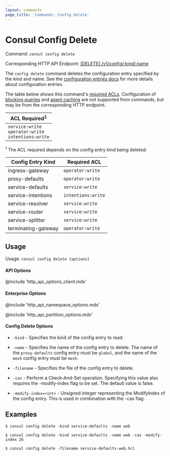 ```yaml
---
layout: commands
page_title: 'Commands: Config Delete'
---
```


# Consul Config Delete

Command: `consul config delete`

Corresponding HTTP API Endpoint: [\[DELETE\] /v1/config/:kind/:name](/api-docs/config#delete-configuration)

The `config delete` command deletes the configuration entry specified by the
kind and name. See the [configuration entries docs](/docs/agent/config-entries)
for more details about configuration entries.

The table below shows this command's [required ACLs](/api#authentication). Configuration of
[blocking queries](/api-docs/features/blocking) and [agent caching](/api-docs/features/caching)
are not supported from commands, but may be from the corresponding HTTP endpoint.

| ACL Required<sup>1</sup>                                      |
| ------------------------------------------------------------- |
| `service:write`<br />`operator:write`<br />`intentions:write` |

<sup>1</sup> The ACL required depends on the config entry kind being deleted:

| Config Entry Kind   | Required ACL       |
| ------------------- | ------------------ |
| ingress-gateway     | `operator:write`   |
| proxy-defaults      | `operator:write`   |
| service-defaults    | `service:write`    |
| service-intentions  | `intentions:write` |
| service-resolver    | `service:write`    |
| service-router      | `service:write`    |
| service-splitter    | `service:write`    |
| terminating-gateway | `operator:write `  |

## Usage

Usage: `consul config delete [options]`

#### API Options

@include 'http_api_options_client.mdx'

#### Enterprise Options

@include 'http_api_namespace_options.mdx'

@include 'http_api_partition_options.mdx'

#### Config Delete Options

- `-kind` - Specifies the kind of the config entry to read.

- `-name` - Specifies the name of the config entry to delete. The name of the
  `proxy-defaults` config entry must be `global`, and the name of the `mesh`
  config entry must be `mesh`.

- `-filename` - Specifies the file of the config entry to delete.

- `-cas` - Perform a Check-And-Set operation. Specifying this value also
  requires the -modify-index flag to be set. The default value is false.

- `-modify-index=<int>` - Unsigned integer representing the ModifyIndex of the
  config entry. This is used in combination with the -cas flag.

## Examples

    $ consul config delete -kind service-defaults -name web

    $ consul config delete -kind service-defaults -name web -cas -modify-index 26

    $ consul config delete -filename service-defaults-web.hcl
